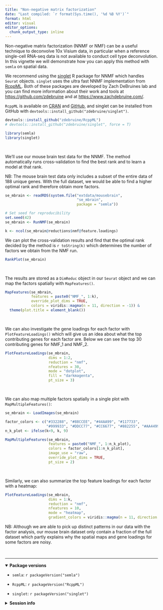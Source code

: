 ```yaml
---
title: "Non-negative matrix factorization"
date: "Last compiled: `r format(Sys.time(), '%d %B %Y')`"
format: html
editor: visual
editor_options: 
  chunk_output_type: inline
---
```


Non-negative matrix factorization (NNMF or NMF) can be a useful technique to deconvolve 10x Visium data, in particular when a reference single-cell RNA-seq data is not available to conduct cell type deconvolution. In this vignette we will demonstrate how you can apply this method with `semla` on spatial data.

We recommend using the [singlet](https://zdebruine.github.io/singlet/) R package for NNMF which handles `Seurat` objects. `singlet` uses the ultra fast NNMF implementation from [RcppML](https://zdebruine.github.io/RcppML/). Both of these packages are developed by Zach DeBruines lab and you can find more information about their work and tools at <https://github.com/zdebruine> and at <https://www.zachdebruine.com/>.

`RcppML` is available on [CRAN](https://cran.r-project.org/web/packages/RcppML/index.html) and [GitHub](https://github.com/zdebruine/RcppML), and singlet can be installed from GitHub with `devtools::install_github("zdebruine/singlet")`.

```r
devtools::install_github("zdebruine/RcppML")
# devtools::install_github("zdebruine/singlet", force = T)
```

```r
library(semla)
library(singlet)
```

<br>

We'll use our mouse brain test data for the NNMF. The method automatically runs cross-validation to find the best rank and to learn a model at that rank.

NB: The mouse brain test data only includes a subset of the entire data of 188 unique genes. With the full dataset, we would be able to find a higher optimal rank and therefore obtain more factors.

```r
se_mbrain <- readRDS(system.file("extdata/mousebrain", 
                                 "se_mbrain", 
                                 package = "semla"))

# Set seed for reproducibility
set.seed(42)
se_mbrain <- RunNMF(se_mbrain)
```

```r
k <- ncol(se_mbrain@reductions$nmf@feature.loadings)
```

We can plot the cross-validation results and find that the optimal rank decided by the method is `r toString(k)` which determines the number of factors we obtain from the NMF run.

```r
RankPlot(se_mbrain)
```

<br>

The results are stored as a `DimReduc` object in our `Seurat` object and we can map the factors spatially with `MapFeatures()`.

```r
MapFeatures(se_mbrain, 
            features = paste0("NMF_", 1:k), 
            override_plot_dims = TRUE, 
            colors = viridis::magma(n = 11, direction = -1)) &
  theme(plot.title = element_blank())
```

<br>

We can also investigate the gene loadings for each factor with `PlotFeatureLoadings()` which will give us an idea about what the top contributing genes for each factor are. Below we can see the top 30 contributing genes for NMF_1 and NMF_2.

```r
PlotFeatureLoadings(se_mbrain, 
                    dims = 1:2, 
                    reduction = "nmf", 
                    nfeatures = 30,
                    mode = "dotplot", 
                    fill = "darkmagenta",
                    pt_size = 3)
```

<br>

We can also map multiple factors spatially in a single plot with `MapMultipleFeatures()`:

```r
se_mbrain <- LoadImages(se_mbrain)

factor_colors <- c("#332288", "#88CCEE", "#44AA99", "#117733", 
                   "#999933", "#DDCC77", "#CC6677", "#882255", "#AA4499")
n_k_plot <- ifelse(k<9, k, 9)

MapMultipleFeatures(se_mbrain, 
                    features = paste0("NMF_", 1:n_k_plot), 
                    colors = factor_colors[1:n_k_plot], 
                    image_use = "raw", 
                    override_plot_dims = TRUE, 
                    pt_size = 2)
```

<br>

Similarly, we can also summarize the top feature loadings for each factor with a heatmap:

```r
PlotFeatureLoadings(se_mbrain, 
                    dims = 1:k, 
                    reduction = "nmf", 
                    nfeatures = 10, 
                    mode = "heatmap", 
                    gradient_colors = viridis::magma(n = 11, direction = -1))
```

NB: Although we are able to pick up distinct patterns in our data with the factor analysis, our mouse brain dataset only contain a fraction of the full dataset which partly explains why the spatial maps and gene loadings for some factors are noisy.

<br>

------------------------------------------------------------------------

<details open>

<summary>**Package versions**</summary>

-   `semla`: `r packageVersion("semla")`

-   `RcppML`: `r packageVersion("RcppML")`

-   `singlet`: `r packageVersion("singlet")`

</details>

<details>

<summary>**Session info**</summary>

```r
sessionInfo()
```

</details>

<br>
